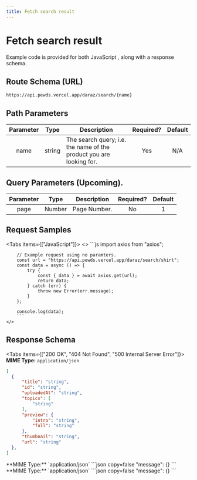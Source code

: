 ```yaml
---
title: Fetch search result
---
```



# Fetch search result

Example code is provided for both JavaScript , along with a response schema.

## Route Schema (URL)

```
https://api.pewds.vercel.app/daraz/search/{name}
```

## Path Parameters

| Parameter |  Type  | Description                    | Required? | Default |
| :-------: | :----: | ------------------------------ | :-------: | :-----: |
| name | string   | The search query; i.e. the name of the product you are looking for. |    Yes    |   N/A   |


## Query Parameters (Upcoming).


| Parameter |                                                                           Type                                                                            | Description                                                               | Required? | Default |
| :-------: | :-------------------------------------------------------------------------------------------------------------------------------------------------------: | ------------------------------------------------------------------------- | :-------: | :-----: |
|   page   |    Number | Page Number. |    No     |   1   |

## Request Samples

<Tabs items={["JavaScript"]}>
  <Tab>
    <>
        ```js
        import axios from "axios";

        // Example request using no paramters.
        const url = "https://api.pewds.vercel.app/daraz/search/shirt";
        const data = async () => {
            try {
                const { data } = await axios.get(url);
                return data;
            } catch (err) {
                throw new Error(err.message);
            }
        };

        console.log(data);
        ```
    </>

  </Tab>

</Tabs>

## Response Schema

<Tabs items={["200 OK", "404 Not Found", "500 Internal Server Error"]}>
  <Tab>
  **MIME Type:** `application/json`
  ```json copy=false
  [
    {
        "title": "string",
        "id": "string",
        "uploadedAt": "string",
        "topics": [
            "string"
        ],
        "preview": {
            "intro": "string",
            "full": "string"
        },
        "thumbnail": "string",
        "url": "string"
    },
  ]
  ```
  </Tab>
  <Tab>
  **MIME Type:** `application/json`
  ```json copy=false
  "message": {}
  ```
  </Tab>
  <Tab>
  **MIME Type:** `application/json`
  ```json copy=false
  "message": {}
  ```
  </Tab>
</Tabs>
